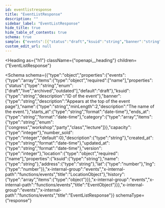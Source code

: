 ```yaml
---
id: eventlistresponse
title: "EventListResponse"
description: ""
sidebar_label: "EventListResponse"
hide_title: true
hide_table_of_contents: true
schema: true
sample: {"events":[{"status":"draft","ksuid":"string","banner":"string","name":"string","starts_at":"2024-07-29T15:51:28.071Z","ends_at":"2024-07-29T15:51:28.071Z","category":["congress"],"capacity":0,"number_sold":0,"description":"string","created_at":"2024-07-29T15:51:28.071Z","updated_at":"2024-07-29T15:51:28.071Z","version":0,"location":{"ksuid":"string","name":"string","address":"string","lat":0,"lng":0},"history":[{}]}]}
custom_edit_url: null
---
```



<Heading
  as={"h1"}
  className={"openapi__heading"}
  children={"EventListResponse"}
>
</Heading>





<Schema
  schema={{"type":"object","properties":{"events":{"type":"array","items":{"type":"object","required":["name"],"properties":{"status":{"type":"string","enum":["draft","live","archived","outdated"],"default":"draft"},"ksuid":{"type":"string","description":"ID of the event"},"banner":{"type":"string","description":"Appears at the top of the event page"},"name":{"type":"string","minLength":2,"description":"The name of the event."},"starts_at":{"type":"string","format":"date-time"},"ends_at":{"type":"string","format":"date-time"},"category":{"type":"array","items":{"type":"string","enum":["congress","workshop","party","class","lecture"]}},"capacity":{"type":"integer"},"number_sold":{"type":"integer","default":0},"description":{"type":"string"},"created_at":{"type":"string","format":"date-time"},"updated_at":{"type":"string","format":"date-time"},"version":{"type":"integer"},"location":{"type":"object","required":["name"],"properties":{"ksuid":{"type":"string"},"name":{"type":"string"},"address":{"type":"string"},"lat":{"type":"number"},"lng":{"type":"number"}},"x-internal-group":"events","x-internal-path":"functions/events","title":"LocationObject"},"history":{"type":"array","items":{"type":"object"}}},"x-internal-group":"events","x-internal-path":"functions/events","title":"EventObject"}}},"x-internal-group":"events","x-internal-path":"functions/events","title":"EventListResponse"}}
  schemaType={"response"}
>
  
</Schema>
            